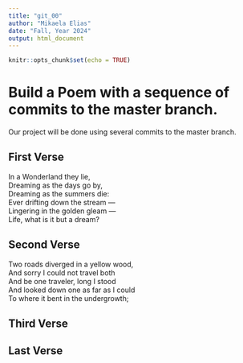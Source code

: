 ```yaml
---
title: "git_00"
author: "Mikaela Elias"
date: "Fall, Year 2024"
output: html_document
---
```


```r
knitr::opts_chunk$set(echo = TRUE)
```
# Build a Poem with a sequence of commits to the master branch.
Our project will be done using several commits to the master branch.
<!-- Do not modify or change any text in "!--" bracketed areas such as this --- these are instructions to
you, if you change any of this the git program will notice it and compromise your git merging strategy !-->

## First Verse 
<!--Put the first five lines of a poem by Lewis Carrol in this section!-->

In a Wonderland they lie,          
Dreaming as the days go by,          
Dreaming as the summers die:           
Ever drifting down the stream —          
Lingering in the golden gleam —          
Life, what is it but a dream?          


## Second Verse
<!--Put the first five lines of a poem by Robert Frost here!-->

Two roads diverged in a yellow wood,          
And sorry I could not travel both          
And be one traveler, long I stood          
And looked down one as far as I could          
To where it bent in the undergrowth;          

## Third Verse
<!--Put the first two verses of The Walrus and the Carpenter here!-->


## Last Verse
<!--Put a short poem of your choice 8-20 lines,here!-->

